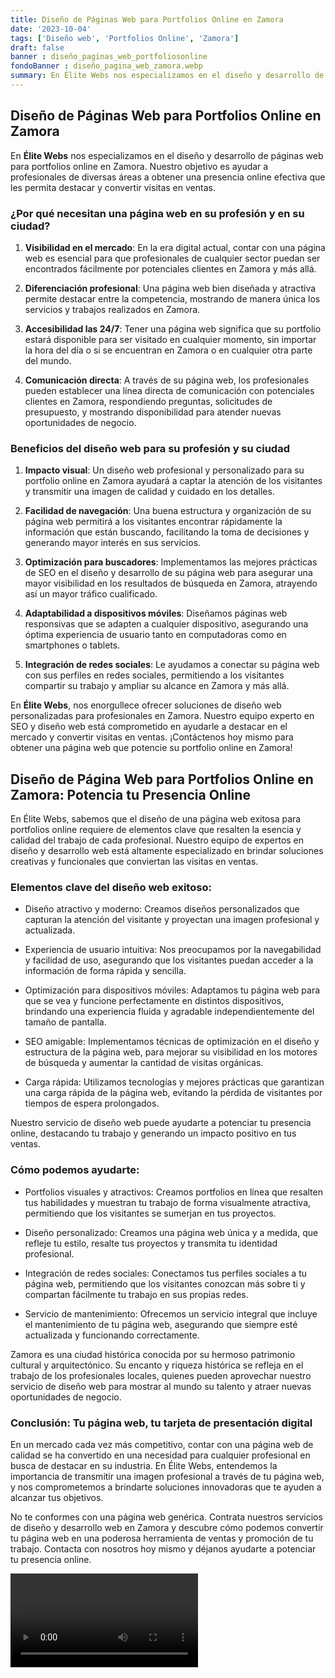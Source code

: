 ```yaml
---
title: Diseño de Páginas Web para Portfolios Online en Zamora
date: '2023-10-04'
tags: ['Diseño web', 'Portfolios Online', 'Zamora']
draft: false
banner : diseño_paginas_web_portfoliosonline
fondoBanner : diseño_pagina_web_zamora.webp
summary: En Élite Webs nos especializamos en el diseño y desarrollo de páginas web para portfolios online en Zamora. Nuestro objetivo es ayudar a profesionales de diversas áreas a obtener una presencia online efectiva que les permita destacar y convertir visitas en ventas.
---
```


## Diseño de Páginas Web para Portfolios Online en Zamora

En **Élite Webs** nos especializamos en el diseño y desarrollo de páginas web para portfolios online en Zamora. Nuestro objetivo es ayudar a profesionales de diversas áreas a obtener una presencia online efectiva que les permita destacar y convertir visitas en ventas.

### ¿Por qué necesitan una página web en su profesión y en su ciudad?

1. **Visibilidad en el mercado**: En la era digital actual, contar con una página web es esencial para que profesionales de cualquier sector puedan ser encontrados fácilmente por potenciales clientes en Zamora y más allá.

2. **Diferenciación profesional**: Una página web bien diseñada y atractiva permite destacar entre la competencia, mostrando de manera única los servicios y trabajos realizados en Zamora.

3. **Accesibilidad las 24/7**: Tener una página web significa que su portfolio estará disponible para ser visitado en cualquier momento, sin importar la hora del día o si se encuentran en Zamora o en cualquier otra parte del mundo.

4. **Comunicación directa**: A través de su página web, los profesionales pueden establecer una línea directa de comunicación con potenciales clientes en Zamora, respondiendo preguntas, solicitudes de presupuesto, y mostrando disponibilidad para atender nuevas oportunidades de negocio.

### Beneficios del diseño web para su profesión y su ciudad

1. **Impacto visual**: Un diseño web profesional y personalizado para su portfolio online en Zamora ayudará a captar la atención de los visitantes y transmitir una imagen de calidad y cuidado en los detalles.

2. **Facilidad de navegación**: Una buena estructura y organización de su página web permitirá a los visitantes encontrar rápidamente la información que están buscando, facilitando la toma de decisiones y generando mayor interés en sus servicios.

3. **Optimización para buscadores**: Implementamos las mejores prácticas de SEO en el diseño y desarrollo de su página web para asegurar una mayor visibilidad en los resultados de búsqueda en Zamora, atrayendo así un mayor tráfico cualificado.

4. **Adaptabilidad a dispositivos móviles**: Diseñamos páginas web responsivas que se adapten a cualquier dispositivo, asegurando una óptima experiencia de usuario tanto en computadoras como en smartphones o tablets.

5. **Integración de redes sociales**: Le ayudamos a conectar su página web con sus perfiles en redes sociales, permitiendo a los visitantes compartir su trabajo y ampliar su alcance en Zamora y más allá.

En **Élite Webs**, nos enorgullece ofrecer soluciones de diseño web personalizadas para profesionales en Zamora. Nuestro equipo experto en SEO y diseño web está comprometido en ayudarle a destacar en el mercado y convertir visitas en ventas. ¡Contáctenos hoy mismo para obtener una página web que potencie su portfolio online en Zamora!

<GifSeo />

<Cta />

## Diseño de Página Web para Portfolios Online en Zamora: Potencia tu Presencia Online

En Élite Webs, sabemos que el diseño de una página web exitosa para portfolios online requiere de elementos clave que resalten la esencia y calidad del trabajo de cada profesional. Nuestro equipo de expertos en diseño y desarrollo web está altamente especializado en brindar soluciones creativas y funcionales que conviertan las visitas en ventas.

### Elementos clave del diseño web exitoso:

- Diseño atractivo y moderno: Creamos diseños personalizados que capturan la atención del visitante y proyectan una imagen profesional y actualizada.

- Experiencia de usuario intuitiva: Nos preocupamos por la navegabilidad y facilidad de uso, asegurando que los visitantes puedan acceder a la información de forma rápida y sencilla.

- Optimización para dispositivos móviles: Adaptamos tu página web para que se vea y funcione perfectamente en distintos dispositivos, brindando una experiencia fluida y agradable independientemente del tamaño de pantalla.

- SEO amigable: Implementamos técnicas de optimización en el diseño y estructura de la página web, para mejorar su visibilidad en los motores de búsqueda y aumentar la cantidad de visitas orgánicas.

- Carga rápida: Utilizamos tecnologías y mejores prácticas que garantizan una carga rápida de la página web, evitando la pérdida de visitantes por tiempos de espera prolongados.

Nuestro servicio de diseño web puede ayudarte a potenciar tu presencia online, destacando tu trabajo y generando un impacto positivo en tus ventas.

### Cómo podemos ayudarte:

- Portfolios visuales y atractivos: Creamos portfolios en línea que resalten tus habilidades y muestran tu trabajo de forma visualmente atractiva, permitiendo que los visitantes se sumerjan en tus proyectos.

- Diseño personalizado: Creamos una página web única y a medida, que refleje tu estilo, resalte tus proyectos y transmita tu identidad profesional.

- Integración de redes sociales: Conectamos tus perfiles sociales a tu página web, permitiendo que los visitantes conozcan más sobre ti y compartan fácilmente tu trabajo en sus propias redes.

- Servicio de mantenimiento: Ofrecemos un servicio integral que incluye el mantenimiento de tu página web, asegurando que siempre esté actualizada y funcionando correctamente.

Zamora es una ciudad histórica conocida por su hermoso patrimonio cultural y arquitectónico. Su encanto y riqueza histórica se refleja en el trabajo de los profesionales locales, quienes pueden aprovechar nuestro servicio de diseño web para mostrar al mundo su talento y atraer nuevas oportunidades de negocio.

### Conclusión: Tu página web, tu tarjeta de presentación digital

En un mercado cada vez más competitivo, contar con una página web de calidad se ha convertido en una necesidad para cualquier profesional en busca de destacar en su industria. En Élite Webs, entendemos la importancia de transmitir una imagen profesional a través de tu página web, y nos comprometemos a brindarte soluciones innovadoras que te ayuden a alcanzar tus objetivos.

No te conformes con una página web genérica. Contrata nuestros servicios de diseño y desarrollo web en Zamora y descubre cómo podemos convertir tu página web en una poderosa herramienta de ventas y promoción de tu trabajo. Contacta con nosotros hoy mismo y déjanos ayudarte a potenciar tu presencia online.

<Video />

<CtaBot job='Portfolios Online' city='Zamora'/>

<Gmaps query='Zamora+españa+maps' />